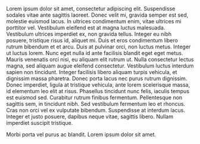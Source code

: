 Lorem ipsum dolor sit amet, consectetur adipiscing elit. Suspendisse sodales vitae ante sagittis laoreet. Donec velit mi, gravida semper est sed, molestie euismod lacus. In ultrices condimentum enim, vitae ultrices mi porttitor vel. Vestibulum eleifend est at magna luctus malesuada. Vestibulum ultrices imperdiet ex, non gravida tellus. Integer eu nibh posuere, tristique risus id, aliquet mi. Duis et eros condimentum libero rutrum bibendum et et arcu. Duis at pulvinar orci, non luctus metus. Integer ut luctus lorem. Nunc eget nulla id ante facilisis blandit eget eget metus. Mauris venenatis orci nisi, eu aliquam elit rutrum ut. Nulla consectetur lectus magna, sed aliquam augue eleifend consectetur. Vestibulum luctus interdum sapien non tincidunt. Integer facilisis libero aliquam turpis vehicula, et dignissim massa pharetra. Donec porta lacus nec purus rutrum dignissim. Donec imperdiet, ligula at tristique vehicula, ante lorem scelerisque massa, id elementum leo elit at risus. Phasellus tincidunt nunc felis, iaculis tempus est euismod sed. Curabitur rutrum finibus fermentum. Pellentesque non sagittis sem, in tincidunt nibh. Sed vestibulum fermentum leo et rhoncus. Cras non orci vel ex vulputate bibendum. Suspendisse at interdum lacus. Integer et justo posuere, dapibus neque vitae, sagittis libero. Nullam imperdiet suscipit tristique.

Morbi porta vel purus ac blandit. Lorem ipsum dolor sit amet.
